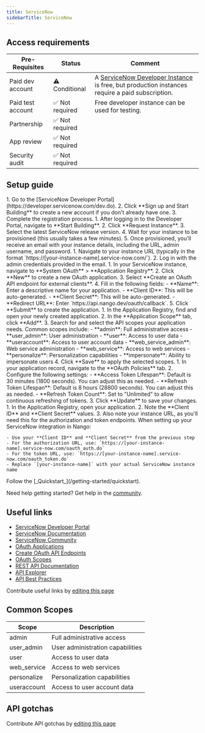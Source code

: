 ```yaml
---
title: ServiceNow
sidebarTitle: ServiceNow
---
```



<Overview />
<PreBuiltTooling />
<PreBuiltUseCases />

## Access requirements
| Pre-Requisites | Status | Comment|
| - | - | - |
| Paid dev account | ⚠️ Conditional | A [ServiceNow Developer Instance](https://developer.servicenow.com/dev.do) is free, but production instances require a paid subscription. |
| Paid test account | ✅ Not required | Free developer instance can be used for testing. |
| Partnership | ✅ Not required | |
| App review | ✅ Not required | |
| Security audit | ✅ Not required | |


## Setup guide

<Steps>
  <Step title="Create a ServiceNow Developer Account">
    1. Go to the [ServiceNow Developer Portal](https://developer.servicenow.com/dev.do).
    2. Click **Sign up and Start Building** to create a new account if you don't already have one.
    3. Complete the registration process.
  </Step>
  <Step title="Request a Personal Developer Instance (PDI)">
    1. After logging in to the Developer Portal, navigate to **Start Building**.
    2. Click **Request Instance**.
    3. Select the latest ServiceNow release version.
    4. Wait for your instance to be provisioned (this usually takes a few minutes).
    5. Once provisioned, you'll receive an email with your instance details, including the URL, admin username, and password.
  </Step>
  <Step title="Log in to your ServiceNow instance">
    1. Navigate to your instance URL (typically in the format `https://[your-instance-name].service-now.com/`).
    2. Log in with the admin credentials provided in the email.
  </Step>
  <Step title="Create an OAuth API endpoint for external clients">
    1. In your ServiceNow instance, navigate to **System OAuth** > **Application Registry**.
    2. Click **New** to create a new OAuth application.
    3. Select **Create an OAuth API endpoint for external clients**.
    4. Fill in the following fields:
       - **Name**: Enter a descriptive name for your application.
       - **Client ID**: This will be auto-generated.
       - **Client Secret**: This will be auto-generated.
       - **Redirect URL**: Enter `https://api.nango.dev/oauth/callback`.
    5. Click **Submit** to create the application.
  </Step>
  <Step title="Configure OAuth scopes">
    1. In the Application Registry, find and open your newly created application.
    2. In the **Application Scope** tab, click **Add**.
    3. Search for and select the API scopes your application needs. Common scopes include:
       - **admin**: Full administrative access
       - **user_admin**: User administration
       - **user**: Access to user data
       - **useraccount**: Access to user account data
       - **web_service_admin**: Web service administration
       - **web_service**: Access to web services
       - **personalize**: Personalization capabilities
       - **impersonate**: Ability to impersonate users
    4. Click **Save** to apply the selected scopes.
  </Step>
  <Step title="Configure OAuth policies">
    1. In your application record, navigate to the **OAuth Policies** tab.
    2. Configure the following settings:
       - **Access Token Lifespan**: Default is 30 minutes (1800 seconds). You can adjust this as needed.
       - **Refresh Token Lifespan**: Default is 8 hours (28800 seconds). You can adjust this as needed.
       - **Refresh Token Count**: Set to "Unlimited" to allow continuous refreshing of tokens.
    3. Click **Update** to save your changes.
  </Step>
  <Step title="Obtain your OAuth credentials">
    1. In the Application Registry, open your application.
    2. Note the **Client ID** and **Client Secret** values.
    3. Also note your instance URL, as you'll need this for the authorization and token endpoints.
  </Step>
  <Step title="Configure your integration in Nango">
    When setting up your ServiceNow integration in Nango:
    
    - Use your **Client ID** and **Client Secret** from the previous step
    - For the authorization URL, use: `https://[your-instance-name].service-now.com/oauth_auth.do`
    - For the token URL, use: `https://[your-instance-name].service-now.com/oauth_token.do`
    - Replace `[your-instance-name]` with your actual ServiceNow instance name
  </Step>
  <Step title="Next">
    Follow the [_Quickstart_](/getting-started/quickstart).
  </Step>
</Steps>

<Tip>Need help getting started? Get help in the [community](https://nango.dev/slack).</Tip>


## Useful links

-   [ServiceNow Developer Portal](https://developer.servicenow.com/dev.do)
-   [ServiceNow Documentation](https://docs.servicenow.com/)
-   [ServiceNow Community](https://community.servicenow.com/)
-   [OAuth Applications](https://docs.servicenow.com/bundle/vancouver-platform-security/page/administer/security/concept/c_OAuthApplications.html)
-   [Create OAuth API Endpoints](https://docs.servicenow.com/bundle/vancouver-application-development/page/build/pipelines-and-deployments/task/create-oauth-api-endpoints-for-external-clients.html)
-   [OAuth Scopes](https://docs.servicenow.com/bundle/tokyo-application-development/page/administer/security/task/t_SpecifyAnOAuthScope.html)
-   [REST API Documentation](https://developer.servicenow.com/dev.do#!/reference/api/vancouver/rest/c_TableAPI)
-   [API Explorer](https://developer.servicenow.com/dev.do#!/reference/api-explorer)
-   [API Best Practices](https://developer.servicenow.com/dev.do#!/guides/vancouver/now-platform/api-best-practices/api-best-practices-overview)

<Note>Contribute useful links by [editing this page](https://github.com/nangohq/nango/tree/master/docs/integrations/all/servicenow.mdx)</Note>

## Common Scopes

| Scope | Description |
| ----- | ----------- |
| admin | Full administrative access |
| user_admin | User administration capabilities |
| user | Access to user data |
| web_service | Access to web services |
| personalize | Personalization capabilities |
| useraccount | Access to user account data |

## API gotchas

<Note>Contribute API gotchas by [editing this page](https://github.com/nangohq/nango/tree/master/docs/integrations/all/servicenow.mdx)</Note>
